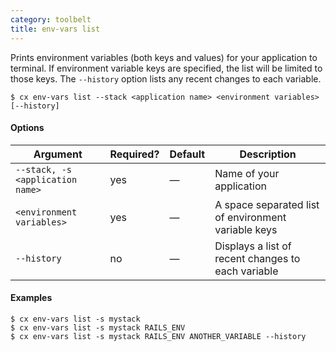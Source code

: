 ```yaml
---
category: toolbelt
title: env-vars list
---
```


Prints environment variables (both keys and values) for your application to terminal. If environment variable keys are specified, the list will be limited to those keys. The `--history` option lists any recent changes to each variable.

```shell
$ cx env-vars list --stack <application name> <environment variables> [--history]
```

#### Options

| Argument | Required? | Default | Description |
|  ---  |  ---  |  ---  |  ---  |
| `--stack, -s <application name>` | yes | — | Name of your application |
| `<environment variables>` | yes | — | A space separated list of environment variable keys |
| `--history` | no | — | Displays a list of recent changes to each variable |

#### Examples

```shell
$ cx env-vars list -s mystack
$ cx env-vars list -s mystack RAILS_ENV
$ cx env-vars list -s mystack RAILS_ENV ANOTHER_VARIABLE --history
```

